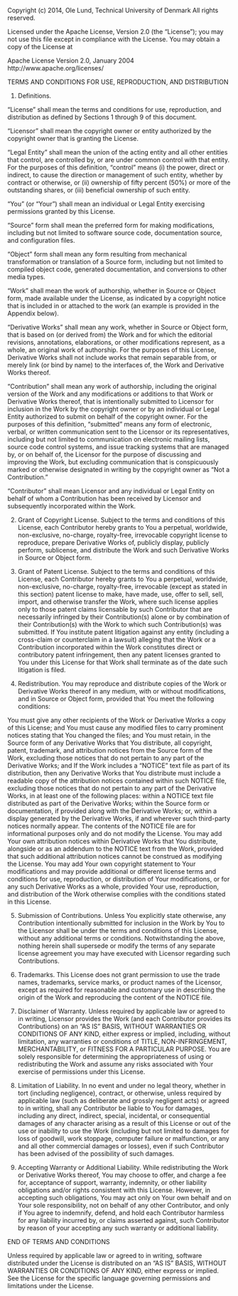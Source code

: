 Copyright (c) 2014, Ole Lund, Technical University of Denmark All rights reserved.

Licensed under the Apache License, Version 2.0 (the "License"); you may not use this file except in compliance with the License. You may obtain a copy of the License at

Apache License Version 2.0, January 2004 http://www.apache.org/licenses/

TERMS AND CONDITIONS FOR USE, REPRODUCTION, AND DISTRIBUTION

1.  Definitions.

"License" shall mean the terms and conditions for use, reproduction, and distribution as defined by Sections 1 through 9 of this document.

"Licensor" shall mean the copyright owner or entity authorized by the copyright owner that is granting the License.

"Legal Entity" shall mean the union of the acting entity and all other entities that control, are controlled by, or are under common control with that entity. For the purposes of this definition, "control" means (i) the power, direct or indirect, to cause the direction or management of such entity, whether by contract or otherwise, or (ii) ownership of fifty percent (50%) or more of the outstanding shares, or (iii) beneficial ownership of such entity.

"You" (or "Your") shall mean an individual or Legal Entity exercising permissions granted by this License.

"Source" form shall mean the preferred form for making modifications, including but not limited to software source code, documentation source, and configuration files.

"Object" form shall mean any form resulting from mechanical transformation or translation of a Source form, including but not limited to compiled object code, generated documentation, and conversions to other media types.

"Work" shall mean the work of authorship, whether in Source or Object form, made available under the License, as indicated by a copyright notice that is included in or attached to the work (an example is provided in the Appendix below).

"Derivative Works" shall mean any work, whether in Source or Object form, that is based on (or derived from) the Work and for which the editorial revisions, annotations, elaborations, or other modifications represent, as a whole, an original work of authorship. For the purposes of this License, Derivative Works shall not include works that remain separable from, or merely link (or bind by name) to the interfaces of, the Work and Derivative Works thereof.

"Contribution" shall mean any work of authorship, including the original version of the Work and any modifications or additions to that Work or Derivative Works thereof, that is intentionally submitted to Licensor for inclusion in the Work by the copyright owner or by an individual or Legal Entity authorized to submit on behalf of the copyright owner. For the purposes of this definition, "submitted" means any form of electronic, verbal, or written communication sent to the Licensor or its representatives, including but not limited to communication on electronic mailing lists, source code control systems, and issue tracking systems that are managed by, or on behalf of, the Licensor for the purpose of discussing and improving the Work, but excluding communication that is conspicuously marked or otherwise designated in writing by the copyright owner as "Not a Contribution."

"Contributor" shall mean Licensor and any individual or Legal Entity on behalf of whom a Contribution has been received by Licensor and subsequently incorporated within the Work.

2.  Grant of Copyright License. Subject to the terms and conditions of this License, each Contributor hereby grants to You a perpetual, worldwide, non-exclusive, no-charge, royalty-free, irrevocable copyright license to reproduce, prepare Derivative Works of, publicly display, publicly perform, sublicense, and distribute the Work and such Derivative Works in Source or Object form.

3.  Grant of Patent License. Subject to the terms and conditions of this License, each Contributor hereby grants to You a perpetual, worldwide, non-exclusive, no-charge, royalty-free, irrevocable (except as stated in this section) patent license to make, have made, use, offer to sell, sell, import, and otherwise transfer the Work, where such license applies only to those patent claims licensable by such Contributor that are necessarily infringed by their Contribution(s) alone or by combination of their Contribution(s) with the Work to which such Contribution(s) was submitted. If You institute patent litigation against any entity (including a cross-claim or counterclaim in a lawsuit) alleging that the Work or a Contribution incorporated within the Work constitutes direct or contributory patent infringement, then any patent licenses granted to You under this License for that Work shall terminate as of the date such litigation is filed.

4.  Redistribution. You may reproduce and distribute copies of the Work or Derivative Works thereof in any medium, with or without modifications, and in Source or Object form, provided that You meet the following conditions:

You must give any other recipients of the Work or Derivative Works a copy of this License; and You must cause any modified files to carry prominent notices stating that You changed the files; and You must retain, in the Source form of any Derivative Works that You distribute, all copyright, patent, trademark, and attribution notices from the Source form of the Work, excluding those notices that do not pertain to any part of the Derivative Works; and If the Work includes a "NOTICE" text file as part of its distribution, then any Derivative Works that You distribute must include a readable copy of the attribution notices contained within such NOTICE file, excluding those notices that do not pertain to any part of the Derivative Works, in at least one of the following places: within a NOTICE text file distributed as part of the Derivative Works; within the Source form or documentation, if provided along with the Derivative Works; or, within a display generated by the Derivative Works, if and wherever such third-party notices normally appear. The contents of the NOTICE file are for informational purposes only and do not modify the License. You may add Your own attribution notices within Derivative Works that You distribute, alongside or as an addendum to the NOTICE text from the Work, provided that such additional attribution notices cannot be construed as modifying the License. You may add Your own copyright statement to Your modifications and may provide additional or different license terms and conditions for use, reproduction, or distribution of Your modifications, or for any such Derivative Works as a whole, provided Your use, reproduction, and distribution of the Work otherwise complies with the conditions stated in this License.

5.  Submission of Contributions. Unless You explicitly state otherwise, any Contribution intentionally submitted for inclusion in the Work by You to the Licensor shall be under the terms and conditions of this License, without any additional terms or conditions. Notwithstanding the above, nothing herein shall supersede or modify the terms of any separate license agreement you may have executed with Licensor regarding such Contributions.

6.  Trademarks. This License does not grant permission to use the trade names, trademarks, service marks, or product names of the Licensor, except as required for reasonable and customary use in describing the origin of the Work and reproducing the content of the NOTICE file.

7.  Disclaimer of Warranty. Unless required by applicable law or agreed to in writing, Licensor provides the Work (and each Contributor provides its Contributions) on an "AS IS" BASIS, WITHOUT WARRANTIES OR CONDITIONS OF ANY KIND, either express or implied, including, without limitation, any warranties or conditions of TITLE, NON-INFRINGEMENT, MERCHANTABILITY, or FITNESS FOR A PARTICULAR PURPOSE. You are solely responsible for determining the appropriateness of using or redistributing the Work and assume any risks associated with Your exercise of permissions under this License.

8.  Limitation of Liability. In no event and under no legal theory, whether in tort (including negligence), contract, or otherwise, unless required by applicable law (such as deliberate and grossly negligent acts) or agreed to in writing, shall any Contributor be liable to You for damages, including any direct, indirect, special, incidental, or consequential damages of any character arising as a result of this License or out of the use or inability to use the Work (including but not limited to damages for loss of goodwill, work stoppage, computer failure or malfunction, or any and all other commercial damages or losses), even if such Contributor has been advised of the possibility of such damages.

9.  Accepting Warranty or Additional Liability. While redistributing the Work or Derivative Works thereof, You may choose to offer, and charge a fee for, acceptance of support, warranty, indemnity, or other liability obligations and/or rights consistent with this License. However, in accepting such obligations, You may act only on Your own behalf and on Your sole responsibility, not on behalf of any other Contributor, and only if You agree to indemnify, defend, and hold each Contributor harmless for any liability incurred by, or claims asserted against, such Contributor by reason of your accepting any such warranty or additional liability.

END OF TERMS AND CONDITIONS

Unless required by applicable law or agreed to in writing, software distributed under the License is distributed on an "AS IS" BASIS, WITHOUT WARRANTIES OR CONDITIONS OF ANY KIND, either express or implied. See the License for the specific language governing permissions and limitations under the License.